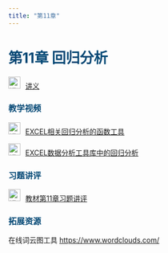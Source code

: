```yaml
---
title: "第11章"
---
```


<h1 style="color: #044875;"> 第11章 回归分析 </h1>

<img src="img/teacher.png" alt="讲义" style="width: 24px; height: 24px;margin-right: 10px">[讲义](https://lizongzhang.github.io/stat/chap11.html)

<h3 style="color: #044875;"> 教学视频 </h3>

<img src="img/video.png" alt="讲义" style="width: 24px; height: 24px;margin-right: 10px">[EXCEL相关回归分析的函数工具](https://www.bilibili.com/video/BV15v411b7B9/)

<img src="img/video.png" alt="讲义" style="width: 24px; height: 24px;margin-right: 10px">[EXCEL数据分析工具库中的回归分析](https://www.bilibili.com/video/BV13v411b7EU/)

<h3 style="color: #044875;"> 习题讲评 </h3>

<img src="img/video.png" alt="讲义" style="width: 24px; height: 24px;margin-right: 10px">[教材第11章习题讲评](https://www.bilibili.com/video/BV1Lu411W7wZ/)

<h3 style="color: #044875;"> 拓展资源 </h3>

在线词云图工具 <https://www.wordclouds.com/>
